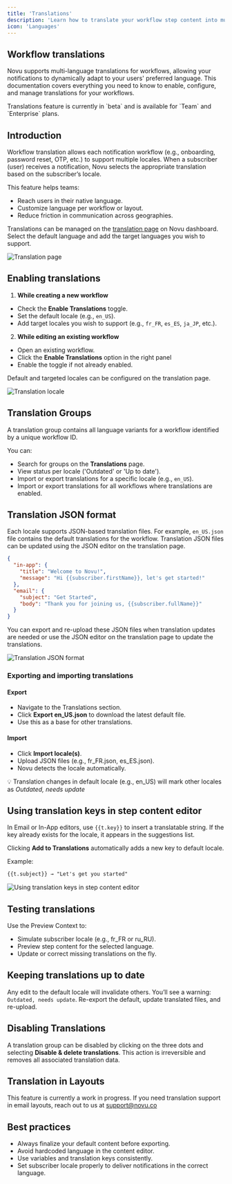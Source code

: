 ```yaml
---
title: 'Translations'
description: 'Learn how to translate your workflow step content into multiple languages'
icon: 'Languages'
---
```


## Workflow translations

Novu supports multi-language translations for workflows, allowing your notifications to dynamically adapt to your users' preferred language. This documentation covers everything you need to know to enable, configure, and manage translations for your workflows.

<Callout type="info">
  Translations feature is currently in `beta` and is available for `Team` and `Enterprise` plans.
</Callout>

## Introduction

Workflow translation allows each notification workflow (e.g., onboarding, password reset, OTP, etc.) to support multiple locales. When a subscriber (user) receives a notification, Novu selects the appropriate translation based on the subscriber’s locale.

This feature helps teams:

- Reach users in their native language.
- Customize language per workflow or layout.
- Reduce friction in communication across geographies.

Translations can be managed on the [translation page](https://dashboard.novu.co/translations) on Novu dashboard. Select the default language and add the target languages you wish to support.

![Translation page](/images/platform/workflow/translations/translations-page.png)

## Enabling translations

1. **While creating a new workflow**

- Check the **Enable Translations** toggle.
- Set the default locale (e.g., `en_US`).
- Add target locales you wish to support (e.g., `fr_FR`, `es_ES`, `ja_JP`, etc.).

2. **While editing an existing workflow**

- Open an existing workflow.
- Click the **Enable Translations** option in the right panel
- Enable the toggle if not already enabled.

Default and targeted locales can be configured on the translation page.

![Translation locale](/images/platform/workflow/translations/translations-default-and-target-locale.gif)

## Translation Groups
A translation group contains all language variants for a workflow identified by a unique workflow ID.

You can:

- Search for groups on the **Translations** page.
- View status per locale ('Outdated' or 'Up to date').
- Import or export translations for a specific locale (e.g., `en_US`).
- Import or export translations for all workflows where translations are enabled.

## Translation JSON format

Each locale supports JSON-based translation files. For example, `en_US.json` file contains the default translations for the workflow. Translation JSON files can be updated using the JSON editor on the translation page.
```json
{
  "in-app": {
    "title": "Welcome to Novu!",
    "message": "Hi {{subscriber.firstName}}, let's get started!"
  },
  "email": {
    "subject": "Get Started",
    "body": "Thank you for joining us, {{subscriber.fullName}}"
  }
}
```

You can export and re-upload these JSON files when translation updates are needed or use the JSON editor on the translation page to update the translations.

![Translation JSON format](/images/platform/workflow/translations/translations_locale_content_edit.gif)

### Exporting and importing translations

#### Export

- Navigate to the Translations section.
- Click **Export en_US.json** to download the latest default file.
- Use this as a base for other translations.

#### Import

- Click **Import locale(s)**.
- Upload JSON files (e.g., fr_FR.json, es_ES.json).
- Novu detects the locale automatically.

💡 Translation changes in default locale (e.g., en_US) will mark other locales as *Outdated, needs update*

## Using translation keys in step content editor

In Email or In-App editors, use `{{t.key}}` to insert a translatable string. If the key already exists for the locale, it appears in the suggestions list.

Clicking **Add to Translations** automatically adds a new key to default locale.

Example:

```html
{{t.subject}} → "Let's get you started"
```

![Using translation keys in step content editor](/images/platform/workflow/translations/translations_variable_use_in_step_editor.gif)

## Testing translations

Use the Preview Context to:

- Simulate subscriber locale (e.g., fr_FR or ru_RU).
- Preview step content for the selected language.
- Update or correct missing translations on the fly.

## Keeping translations up to date

Any edit to the default locale will invalidate others. You’ll see a warning: `Outdated, needs update`. Re-export the default, update translated files, and re-upload.

## Disabling Translations

A translation group can be disabled by clicking on the three dots and selecting **Disable & delete translations**. This action is irreversible and removes all associated translation data.

## Translation in Layouts
This feature is currently a work in progress. If you need translation support in email layouts, reach out to us at support@novu.co


## Best practices

- Always finalize your default content before exporting.
- Avoid hardcoded language in the content editor.
- Use variables and translation keys consistently.
- Set subscriber locale properly to deliver notifications in the correct language.

